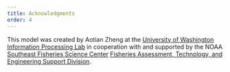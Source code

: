 ```yaml
---
title: Acknowledgments
order: 4
---
```


This model was created by Aotian Zheng at the [University of Washington](https://www.washington.edu/) [Information Processing Lab](https://ipl-uw.github.io/) in cooperation with and supported by the NOAA [Southeast Fisheries Science Center](https://www.fisheries.noaa.gov/about/southeast-fisheries-science-center) [Fisheries Assessment, Technology, and Engineering Support Division](https://www.fisheries.noaa.gov/about/fisheries-assessment-technology-engineering-support).